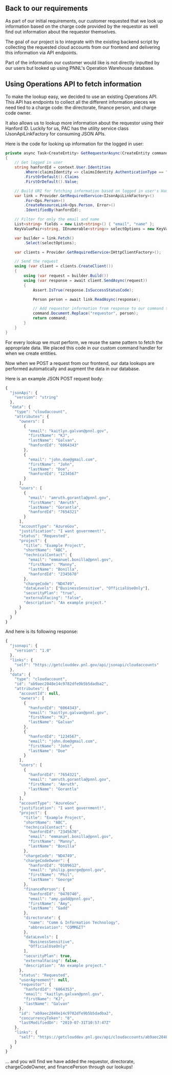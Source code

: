 <div>

## Back to our requirements

As part of our initial requirements, our customer requested that we look up information based on the charge code provided by the requestor as well find out information about the requestor themselves.

The goal of our project is to integrate with the existing backend script by collecting the requested cloud accounts from our frontend and delivering this information via API endpoints.

Part of the information our customer would like is not directly inputted by our users but looked up using PNNL's Operation Warehouse database.

## Using Operations API to fetch information

To make the lookup easy, we decided to use an existing Operations API. This API has endpoints to collect all the different information pieces we need tied to a charge code: the directorate, finance person, and charge code owner.

It also allows us to lookup more information about the requestor using their Hanford ID. Luckily for us, PAC has the utility service class IJsonApiLinkFactory for consuming JSON APIs.

Here is the code for looking up information for the logged in user:

``` csharp
private async Task<CreateEntity> GetRequestorAsync(CreateEntity command, Context context)
{
    // Get logged in user
    string hanfordId = context.User.Identities
        .Where(claimsIdentity => claimsIdentity.AuthenticationType == "ActiveDirectory")
        .FirstOrDefault().Claims
        .FirstOrDefault().Value;

    // Build URI for fetching information based on logged in user's Hanford ID
    var link = Provider.GetRequiredService<IJsonApiLinkFactory>()
        .For<Ops.Person>()
        .CreateResourceLink<Ops.Person, Error>()
        .IdentifiedBy(hanfordId);

    // Filter for only the email and name
    List<string> fields = new List<string>() { "email", "name" };
    KeyValuePair<string, IEnumerable<string>> selectOptions = new KeyValuePair<string, IEnumerable<string>>("person", fields);

    var builder = link.Fetch()
        .Select(selectOptions);

    var clients = Provider.GetRequiredService<IHttpClientFactory>();

    // Send the request
    using (var client = clients.CreateClient())
    {
        using (var request = builder.Build())
        using (var response = await client.SendAsync(request))
        {
            Assert.IsTrue(response.IsSuccessStatusCode);

            Person person = await link.ReadAsync(response);

            // Add requestor information from response to our command to store data
            command.Document.Replace("requestor", person);
            return command;
        }
    }
}
```

For every lookup we must perform, we reuse the same pattern to fetch the appropriate data. We placed this code in our custom command handler for when we create entities.

Now when we POST a request from our frontend, our data lookups are performed automatically and augment the data in our database.

Here is an example JSON POST request body:

``` javascript
{
  "jsonApi": {
    "version": "string"
  },
  "data": {
    "type": "cloudaccount",
    "attributes": {
      "owners": [
        {
          "email": "kaitlyn.galvan@pnnl.gov",
          "firstName": "KJ",
          "lastName": "Galvan",
          "hanfordId": "6064343"
        },
        {
          "email": "john.doe@gmail.com",
          "firstName": "John",
          "lastName": "Doe",
          "hanfordId": "1234567"
        }
      ],
      "users": [
        {
          "email": "amruth.gorantla@pnnl.gov",
          "firstName": "Amruth",
          "lastName": "Gorantla",
          "hanfordId": "7654321"
        }
      ],
      "accountType": "AzureGov",
      "justification": "I want government!",
      "status": "Requested",
      "project": {
        "title": "Example Project",
        "shortName": "ABC",
        "technicalContact": {
          "email": "emmanuel.bonilla@pnnl.gov",
          "firstName": "Manny",
          "lastName": "Bonilla",
          "hanfordId": "2345678"
        },
        "chargeCode": "ND4749",
        "dataLevels": ["BusinessSensitive", "OfficialUseOnly"],
        "securityPlan": "true",
        "externalFacing": "false",
        "description": "An example project."
      }
    }
  }
}
```

And here is its following response:

``` javascript
{
  "jsonapi": {
    "version": "1.0"
  },
  "links": {
    "self": "https://getclouddev.pnl.gov/api/jsonapi/cloudaccounts"
  },
  "data": {
    "type": "cloudaccount",
    "id": "ab9aec2848e14c9782dfe9b5b5dadba2",
    "attributes": {
      "accountId": null,
      "owners": [
        {
          "hanfordId": "6064343",
          "email": "kaitlyn.galvan@pnnl.gov",
          "firstName": "KJ",
          "lastName": "Galvan"
        },
        {
          "hanfordId": "1234567",
          "email": "john.doe@gmail.com",
          "firstName": "John",
          "lastName": "Doe"
        }
      ],
      "users": [
        {
          "hanfordId": "7654321",
          "email": "amruth.gorantla@pnnl.gov",
          "firstName": "Amruth",
          "lastName": "Gorantla"
        }
      ],
      "accountType": "AzureGov",
      "justification": "I want government!",
      "project": {
        "title": "Example Project",
        "shortName": "ABC",
        "technicalContact": {
          "hanfordId": "2345678",
          "email": "emmanuel.bonilla@pnnl.gov",
          "firstName": "Manny",
          "lastName": "Bonilla"
        },
        "chargeCode": "ND4749",
        "chargeCodeOwner": {
          "hanfordId": "0109612",
          "email": "philip.george@pnnl.gov",
          "firstName": "Phil",
          "lastName": "George"
        },
        "financePerson": {
          "hanfordId": "0470740",
          "email": "amy.gadd@pnnl.gov",
          "firstName": "Amy",
          "lastName": "Gadd"
        },
        "directorate": {
          "name": "Comm & Information Technology",
          "abbreviation": "COMM&IT"
        },
        "dataLevels": [
          "BusinessSensitive",
          "OfficialUseOnly"
        ],
        "securityPlan": true,
        "externalFacing": false,
        "description": "An example project."
      },
      "status": "Requested",
      "userAgreement": null,
      "requestor": {
        "hanfordId": "6064353",
        "email": "kaitlyn.galvan@pnnl.gov",
        "firstName": "KJ",
        "lastName": "Galvan"
      },
      "id": "ab9aec2848e14c9782dfe9b5b5dadba2",
      "concurrencyToken": "0",
      "lastModifiedOn": "2019-07-31T10:57:47Z"
    },
    "links": {
      "self": "https://getclouddev.pnl.gov/api/cloudaccounts/ab9aec2848e14c9782dfe9b5b5dadba2"
    }
  }
}
```

... and you will find we have added the requestor, directorate, chargeCodeOwner, and financePerson through our lookups!

</div>
